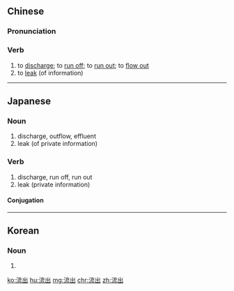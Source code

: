 ==Chinese==
{{zh-forms}}

===Pronunciation===
{{zh-pron
|m=liúchū
|h=pfs=liù-chhut
|mn=lâu-chhut
|cat=v
}}

===Verb===
{{zh-verb}}

# to [[discharge]]; to [[run off]]; to [[run out]]; to [[flow out]]
# to [[leak]] (of information)

----

==Japanese==
{{ja-kanjitab|りゅう|しゅつ|yomi=on}}

===Noun===
{{ja-noun|りゅうしゅつ}}

# discharge, outflow, effluent
# leak (of private information)

===Verb===
{{ja-verb-suru|tr=intrans|りゅうしゅつ}}

# discharge, run off, run out
# leak (private information)

====Conjugation====
{{ja-suru|りゅうしゅつ}}
----
==Korean==
{{ko-hanjatab}}

===Noun===
{{ko-noun|hj|hangeul=유출}}

# {{hanja form of|유출|[[outflow]]}}

[[ko:流出]]
[[hu:流出]]
[[mg:流出]]
[[chr:流出]]
[[zh:流出]]